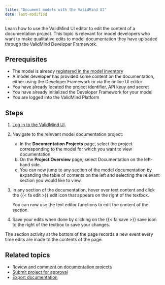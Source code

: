 ```yaml
---
title: "Document models with the ValidMind UI"
date: last-modified
---
```


Learn how to use the ValidMind UI editor to edit the content of a documentation project. This topic is relevant for model developers who want to make qualitative edits to model documentation they have uploaded through the ValidMind Developer Framework.


## Prerequisites

* The model is already [registered in the model inventory](register-models-in-model-inventory.qmd)
* A model developer has provided some content on the documentation, either using the Developer Framework or via the online UI editor
* You have already located the project identifier, API keuy and secret
* You have already initialized the Developer Framework for your model
* You are logged into the ValidMind Platform

## Steps

1. [Log in to the ValidMind UI]({{< var vm_ui >}}).

2. Navigate to the relevant model documentation project:

   a. In the **Documentation Projects** page, select the project corresponding to the model for which you want to view documentation.
   b. On the **Project Overview** page, select Documentation on the left-hand side.
   c. You can now jump to any section of the model documentation by expanding the table of contents on the left and selecting the relevant section you would like to view.

3. In any section of the documentation, hover over text content and click the {{< fa edit >}} edit icon that appears on the right of the textbox. 
<!--- **Need image** --->

    You can now use the text editor functions to edit the content of the section.

4. Save your edits when done by clicking on the {{< fa save >}} save icon to the right of the textbox to save your changes.

::: {.column-margin}
::: {.callout-tip}
The section activity at the bottom of the page records a new event every time edits are made to the contents of the page.
:::
:::

<!---
## Troubleshooting

[Include any common issues or errors that may arise during the task and how to resolve them.]
--->

## Related topics

* [Review and comment on documentation projects](review-documentation-project.qmd)
* [Submit project for approval](submit-for-approval.qmd)
* [Export documentation](export-documentation.qmd)
